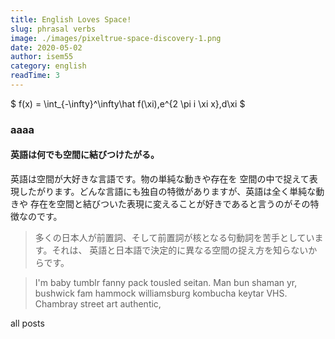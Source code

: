 ```yaml
---
title: English Loves Space!
slug: phrasal verbs
image: ./images/pixeltrue-space-discovery-1.png
date: 2020-05-02
author: isem55
category: english
readTime: 3
---
```




$
f(x) = \int_{-\infty}^\infty\hat f(\xi)\,e^{2 \pi i \xi x}\,d\xi
$

### aaaa

#### 英語は何でも空間に結びつけたがる。

英語は空間が大好きな言語です。物の単純な動きや存在を
空間の中で捉えて表現したがります。どんな言語にも独自の特徴がありますが、英語は全く単純な動きや
存在を空間と結びついた表現に変えることが好きであると言うのがその特徴なのです。

<blockquote>
  多くの日本人が前置詞、そして前置詞が核となる句動詞を苦手としています。それは、
  英語と日本語で決定的に異なる空間の捉え方を知らないからです。
</blockquote>

<blockquote display="info">
  I'm baby tumblr fanny pack tousled seitan. Man bun shaman yr, bushwick fam
  hammock williamsburg kombucha keytar VHS. Chambray street art authentic,
</blockquote>

<Link to="/posts" className="btn center-btn">
  all posts
</Link>
